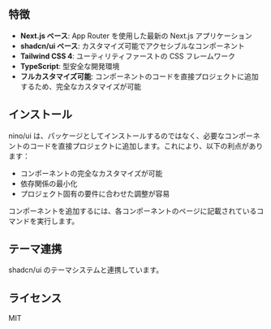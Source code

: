 ## 特徴

- **Next.js ベース**: App Router を使用した最新の Next.js アプリケーション
- **shadcn/ui ベース**: カスタマイズ可能でアクセシブルなコンポーネント
- **Tailwind CSS 4**: ユーティリティファーストの CSS フレームワーク
- **TypeScript**: 型安全な開発環境
- **フルカスタマイズ可能**: コンポーネントのコードを直接プロジェクトに追加するため、完全なカスタマイズが可能

## インストール

nino/ui は、パッケージとしてインストールするのではなく、必要なコンポーネントのコードを直接プロジェクトに追加します。これにより、以下の利点があります：

- コンポーネントの完全なカスタマイズが可能
- 依存関係の最小化
- プロジェクト固有の要件に合わせた調整が容易

コンポーネントを追加するには、各コンポーネントのページに記載されているコマンドを実行します。

## テーマ連携

shadcn/ui のテーマシステムと連携しています。

## ライセンス

MIT